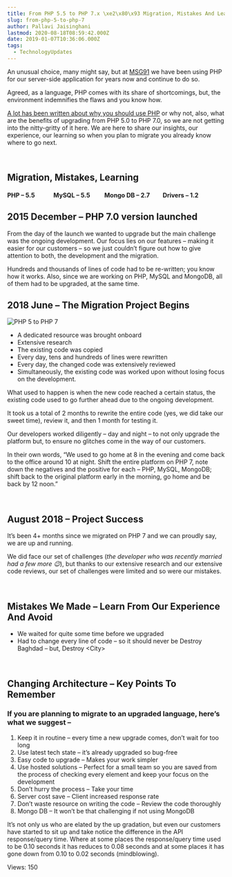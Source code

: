 ```yaml
---
title: From PHP 5.5 to PHP 7.x \xe2\x80\x93 Migration, Mistakes And Learning
slug: from-php-5-to-php-7
author: Pallavi Jaisinghani
lastmod: 2020-08-18T08:59:42.000Z
date: 2019-01-07T10:36:06.000Z
tags:
  - TechnologyUpdates
---
```


An unusual choice, many might say, but at [MSG91](https://msg91.com/?utm_source=blog&utm_medium=organic&utm_campaign=php) we have been using PHP for our server-side application for years now and continue to do so. 


Agreed, as a language, PHP comes with its share of shortcomings, but, the environment indemnifies the flaws and you know how. 


[A lot has been written about why you should use PHP](https://slack.engineering/taking-php-seriously-cf7a60065329) or why not, also, what are the benefits of upgrading from PHP 5.0 to PHP 7.0, so we are not getting into the nitty-gritty of it here. We are here to share our insights, our experience, our learning so when you plan to migrate you already know where to go next.


 


**Migration, Mistakes, Learning**
---------------------------------


#### PHP – 5.5             MySQL – 5.5          Mongo DB – 2.7         Drivers – 1.2



**2015 December – PHP 7.0 version launched**
--------------------------------------------


From the day of the launch we wanted to upgrade but the main challenge was the ongoing development. Our focus lies on our features – making it easier for our customers – so we just couldn’t figure out how to give attention to both, the development and the migration.


Hundreds and thousands of lines of code had to be re-written; you know how it works. Also, since we are working on PHP, MySQL and MongoDB, all of them had to be upgraded, at the same time.



**2018 June – The Migration Project Begins**
--------------------------------------------


![PHP 5 to PHP 7](https://images-msg91.s3.ap-south-1.amazonaws.com/content/images/wordpress/2019/01/20190107_153851-e1546855981412-225x300.jpg)


* A dedicated resource was brought onboard
* Extensive research
* The existing code was copied
* Every day, tens and hundreds of lines were rewritten
* Every day, the changed code was extensively reviewed
* Simultaneously, the existing code was worked upon without losing focus on the development.


What used to happen is when the new code reached a certain status, the existing code used to go further ahead due to the ongoing development.  

It took us a total of 2 months to rewrite the entire code (yes, we did take our sweet time), review it, and then 1 month for testing it. 


Our developers worked diligently – day and night – to not only upgrade the platform but, to ensure no glitches come in the way of our customers. 


In their own words, “We used to go home at 8 in the evening and come back to the office around 10 at night. Shift the entire platform on PHP 7, note down the negatives and the positive for each – PHP, MySQL, MongoDB; shift back to the original platform early in the morning, go home and be back by 12 noon.” 


 


**August 2018 – Project Success**
---------------------------------


It’s been 4+ months since we migrated on PHP 7 and we can proudly say, we are up and running.


We did face our set of challenges (*the developer who was recently married had a few more 😉*), but thanks to our extensive research and our extensive code reviews, our set of challenges were limited and so were our mistakes.


 


**Mistakes We Made – Learn From Our Experience And Avoid**
----------------------------------------------------------


* We waited for quite some time before we upgraded
* Had to change every line of code – so it should never be Destroy Baghdad – but, Destroy \<City>


 


**Changing Architecture – Key Points To Remember**
--------------------------------------------------


### If you are planning to migrate to an upgraded language, here’s what we suggest –


1. Keep it in routine – every time a new upgrade comes, don’t wait for too long
2. Use latest tech state – it’s already upgraded so bug-free
3. Easy code to upgrade – Makes your work simpler
4. Use hosted solutions – Perfect for a small team so you are saved from the process of checking every element and keep your focus on the development
5. Don’t hurry the process – Take your time
6. Server cost save – Client increased response rate
7. Don’t waste resource on writing the code – Review the code thoroughly
8. Mongo DB – It won’t be that challenging if not using MongoDB


It’s not only us who are elated by the up gradation, but even our customers have started to sit up and take notice the difference in the API response/query time. Where at some places the response/query time used to be 0.10 seconds it has reduces to 0.08 seconds and at some places it has gone down from 0.10 to 0.02 seconds (mindblowing).   




 Views: 150


